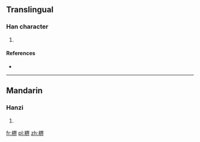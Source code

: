==Translingual==

===Han character===
{{Han char|rn=75|rad=木|as=09|sn=13|four=|canj=木田人中 (DWOL)}}

# {{defn|Han|sort=木09}}

====References====
* {{Han ref|kx=0539.020|dkj=15120|dj=0926.160|hdz=21250.010|uh=6950|ud=26960}}

----

==Mandarin==

===Hanzi===
{{cmn-hanzi|pin=[[jiè]] ([[jie4]])|wg=chieh<sup>4</sup>}}

# {{defn|lang=cmn|sort=木09}}

[[fr:楐]]
[[pl:楐]]
[[zh:楐]]